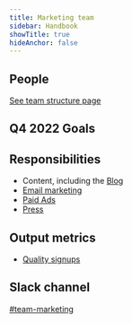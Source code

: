 ```yaml
---
title: Marketing team
sidebar: Handbook
showTitle: true
hideAnchor: false
---
```


## People


[See team structure page](/handbook/small-teams/team-structure)

<Mission />

## Q4 2022 Goals

<Objectives />

## Responsibilities
- Content, including the [Blog](/handbook/growth/marketing/blog)
- [Email marketing](/handbook/growth/marketing/newsletter)
- [Paid Ads](/handbook/growth/marketing/paid)
- [Press](/handbook/growth/marketing/press)

## Output metrics

* [Quality signups](https://app.posthog.com/insights/ujGv0WqI?events=%5B%5D&actions=%5B%7B%22id%22%3A%2212308%22%2C%22math%22%3A%22dau%22%2C%22name%22%3A%22High%20quality%20sign%20ups%22%2C%22type%22%3A%22actions%22%2C%22order%22%3A0%7D%5D&display=ActionsLineGraph&insight=TRENDS&interval=week&date_from=-90d&new_entity=%5B%5D&properties=%5B%7B%22key%22%3A%22is_organization_first_user%22%2C%22type%22%3A%22event%22%2C%22value%22%3A%5B%22true%22%5D%2C%22operator%22%3A%22exact%22%7D%2C%7B%22key%22%3A%22hubspot_score%22%2C%22type%22%3A%22person%22%2C%22value%22%3A%2270%22%2C%22operator%22%3A%22gt%22%7D%5D&breakdown_type&filter_test_accounts=true#fromDashboard=20464)

## Slack channel

[#team-marketing](https://posthog.slack.com/messages/team-marketing)
